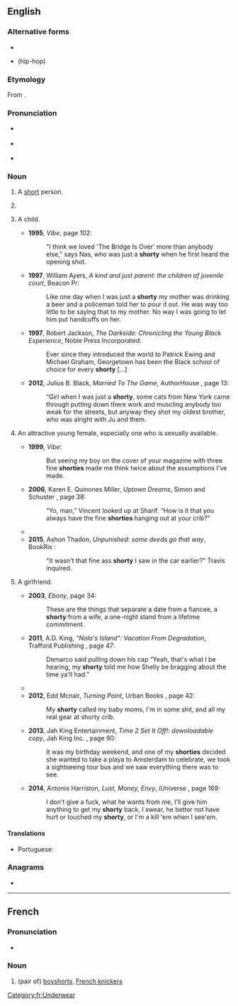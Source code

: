 {{also|Shorty}}
==English==

===Alternative forms===
* {{l|en|shortie}}
* {{l|en|shawty}} (hip-hop)

===Etymology===
From {{suffix|short|y|lang=en}}.

===Pronunciation===
* {{a|RP}} {{IPA|/ˈʃɔːti/|lang=en}}
* {{a|GA}} {{IPA|/ˈʃɔɹti/|lang=en}}
* {{rhymes|ɔː(ɹ)ti|lang=en}}

===Noun===
{{en-noun|shorties}}

# {{lb|en|informal}} A [[short]] person.
# {{lb|en|informal}} {{non-gloss definition|A [[term of endearment]] for a child, younger sibling, shorter person, etc.}}
# {{lb|en|slang|chiefly|AAVE}} A child.
#* '''1995''', ''Vibe'', page 102:
#*: &quot;I think we loved &#39;The Bridge Is Over&#39; more than anybody else,&quot; says Nas, who was just a '''shorty''' when he first heard the opening shot.
#* '''1997''', William Ayers, ''A kind and just parent: the children of juvenile court'', Beacon Pr:
#*: Like one day when I was just a '''shorty''' my mother was drinking a beer and a policeman told her to pour it out. He was way too little to be saying that to my mother. No way I was going to let him put handcuffs on her.
#* '''1997''', Robert Jackson, ''The Darkside: Chronicling the Young Black Experience'', Noble Press Incorporated:
#*: Ever since they introduced the world to Patrick Ewing and Michael Graham, Georgetown has been the Black school of choice for every '''shorty''' [...]
#* '''2012''', Julius B. Black, ''Married To The Game'', AuthorHouse {{ISBN|9781467060356}}, page 13:
#*: “Girl when I was just a '''shorty''', some cats from New York came through putting down there work and muscling anybody too weak for the streets, but anyway they shot my oldest brother, who was alright with Ju and them.
# {{lb|en|slang|chiefly|AAVE}} An attractive young female, especially one who is sexually available.
#* '''1999''', ''Vibe'':
#*: But seeing my boy on the cover of your magazine with three fine '''shorties''' made me think twice about the assumptions I&#39;ve made.
#* '''2006''', Karen E. Quinones Miller, ''Uptown Dreams'', Simon and Schuster {{ISBN|9780743296083}}, page 38:
#*: “Yo, man,” Vincent looked up at Sharif. “How is it that you always have the fine '''shorties''' hanging out at your crib?”
#* {{quote-song|lyricist=|composer=|title={{w|Just Dance (song)|Just Dance}}|album={{w|The Fame}}|artist={{w|Lady Gaga}} feat. {{w|Colby O'Donis}}|year=2008|passage='''Shawty''' I can see that you got so much energy, / The way you twirling up them hips round and round}}
#* '''2015''', Ashon Thadon, ''Unpunished: some deeds go that way'', BookRix {{ISBN|9783730986448}}:
#*: &quot;It wasn&#39;t that fine ass '''shorty''' I saw in the car earlier?&quot; Travis inquired.
# {{lb|en|slang|chiefly|AAVE}} A girlfriend.
#* '''2003''', ''Ebony'', page 34:
#*: These are the things that separate a date from a fiancee, a '''shorty''' from a wife, a one-night stand from a lifetime commitment.
#* '''2011''', A.D. King, ''"Nola's Island": Vacation From Degradation'', Trafford Publishing {{ISBN|9781426994043}}, page 47:
#*: Demarco said pulling down his cap “Yeah, that&#39;s what I be hearing, my '''shorty''' told me how Shelly be bragging about the time ya&#39;ll had.”
#* {{quote-song|lyricist=|composer=|title={{w|Mistletoe (Justin Bieber song)|Mistletoe}}|album={{w|Under the Mistletoe}}|artist={{w|Justin Bieber}}|year=2011|passage=I should be playin' in the winter snow, but I'ma be under the mistletoe / With you, '''shawty''' with you}}
#* '''2012''', Edd Mcnair, ''Turning Point'', Urban Books {{ISBN|9781622860203}}, page 42:
#*: My '''shorty''' called my baby moms, I&#39;m in some shit, and all my real gear at shorty crib.
#* '''2013''', Jah King Entertainment, ''Time 2 Set It Off!: downloadable copy'', Jah King Inc. {{ISBN|9780989796200}}, page 90:
#*: It was my birthday weekend, and one of my '''shorties''' decided she wanted to take a playa to Amsterdam to celebrate, we took a sightseeing tour bus and we saw everything there was to see.
#* '''2014''', Antonio Harriston, ''Lust, Money, Envy'', iUniverse {{ISBN|9781491728499}}, page 169:
#*: I don&#39;t give a fuck, what he wants from me, I&#39;ll give him anything to get my '''shorty''' back, I swear, he better not have hurt or touched my '''shorty''', or I&#39;m a kill &#39;em when I see&#39;em.

====Translations====
{{trans-top|a short person}}
* Portuguese: {{t+|pt|baixinho|m}}
{{trans-mid}}
{{trans-bottom}}

===Anagrams===
* {{anagrams|en|Rosyth|hostry}}

----

==French==

===Pronunciation===
* {{IPA|/ʃɔʁti/|lang=fr}}

===Noun===
{{fr-noun|m}}

# (pair of) [[boyshorts]], [[French knickers]]

[[Category:fr:Underwear]]